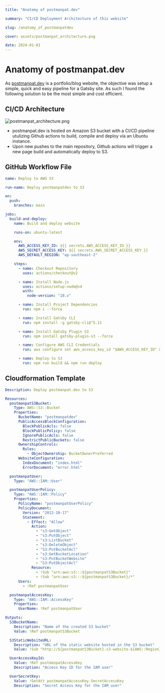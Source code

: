 ```yaml
---
title: "Anatomy of postmanpat.dev"

summary: "CI/CD Deployment Architecture of this website"

slug: /anatomy_of_postmanpatdev

cover: assets/postmanpat_architecture.png

date: 2024-01-01
---
```

# Anatomy of postmanpat.dev

As [postmanpat.dev](http://postmanpat.dev) is a portfolio/blog website, the objective was setup a simple, quick and easy pipeline for a Gatsby site. As such I found the following solution to be the most simple and cost efficient. 

## CI/CD Architecture

![postmanpat_architecture.png](assets/postmanpat_architecture.png)

- postmanpat.dev is hosted on Amazon S3 bucket with a CI/CD pipeline utulizing Github actions to build, compile and deploy via an Ubuntu instance.
- Upon new pushes to the main repository, Github actions will trigger a new page build and automatically deploy to S3.

## GitHub Workflow File

```yaml
name: Deploy to AWS S3

run-name: Deploy postmanpatdev to S3

on:
  push:
    branches: main

jobs:
  build-and-deploy:
    name: Build and deploy website

    runs-on: ubuntu-latest

    env:
      AWS_ACCESS_KEY_ID: ${{ secrets.AWS_ACCESS_KEY_ID }}
      AWS_SECRET_ACCESS_KEY: ${{ secrets.AWS_SECRET_ACCESS_KEY }}
      AWS_DEFAULT_REGION: "ap-southeast-2"

    steps:
      - name: Checkout Repository
        uses: actions/checkout@v2

      - name: Install Node.js
        uses: actions/setup-node@v4
        with:
          node-version: "18.x"

      - name: Install Project Dependencies
        run: npm i --force

      - name: Install Gatsby CLI
        run: npm install -g gatsby-cli@^5.11

      - name: Install Gatsby Plugin S3
        run: npm install gatsby-plugin-s3 --force

      - name: Configure AWS CLI Credentials
        run: aws configure set aws_access_key_id "$AWS_ACCESS_KEY_ID" && aws configure set aws_secret_access_key "$AWS_SECRET_ACCESS_KEY" && aws configure set region "$AWS_DEFAULT_REGION" && aws configure set output "json"

      - name: Deploy to S3
        run: npm run build && npm run deploy
```

## Cloudformation Template

```yaml
Description: Deploy postmanpat.dev to S3

Resources:
  postmanpatS3Bucket:
    Type: AWS::S3::Bucket
    Properties:
      BucketName: "postmanpatdev"
      PublicAccessBlockConfiguration:
        BlockPublicAcls: false
        BlockPublicPolicy: false
        IgnorePublicAcls: false
        RestrictPublicBuckets: false
      OwnershipControls:
        Rules:
          - ObjectOwnership: BucketOwnerPreferred
      WebsiteConfiguration:
        IndexDocument: "index.html"
        ErrorDocument: "error.html"

  postmanpatUser:
    Type: "AWS::IAM::User"

  postmanpatUserPolicy:
    Type: "AWS::IAM::Policy"
    Properties:
      PolicyName: "postmanpatUserPolicy"
      PolicyDocument:
        Version: "2012-10-17"
        Statement:
          - Effect: "Allow"
            Action:
              - "s3:GetObject"
              - "s3:PutObject"
              - "s3:ListBucket"
              - "s3:DeleteObject"
              - "S3:PutBucketAcl"
              - "s3:GetBucketLocation"
              - "s3:PutBucketWebsite"
              - "S3:PutObjectAcl"
            Resource:
              - !Sub "arn:aws:s3:::${postmanpatS3Bucket}"
              - !Sub "arn:aws:s3:::${postmanpatS3Bucket}/*"
      Users:
        - !Ref postmanpatUser

  postmanpatAccessKey:
    Type: "AWS::IAM::AccessKey"
    Properties:
      UserName: !Ref postmanpatUser

Outputs:
  S3BucketName:
    Description: "Name of the created S3 bucket"
    Value: !Ref postmanpatS3Bucket

  S3StaticWebsiteURL:
    Description: "URL of the static website hosted in the S3 bucket"
    Value: !Sub "http://${postmanpatS3Bucket}.s3-website-${AWS::Region}.amazonaws.com/"

  UserAccessKeyId:
    Value: !Ref postmanpatAccessKey
    Description: "Access Key ID for the IAM user"

  UserSecretKey:
    Value: !GetAtt postmanpatAccessKey.SecretAccessKey
    Description: "Secret Access Key for the IAM user"
```
